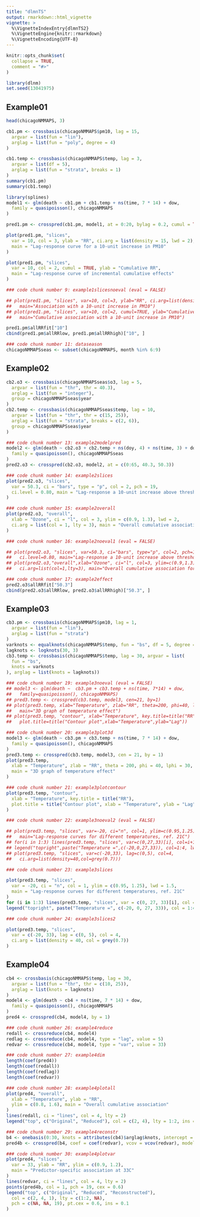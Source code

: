 ```yaml
---
title: "dlmnTS"
output: rmarkdown::html_vignette
vignette: >
  %\VignetteIndexEntry{dlmnTS2}
  %\VignetteEngine{knitr::rmarkdown}
  %\VignetteEncoding{UTF-8}
---
```


```r
knitr::opts_chunk$set(
  collapse = TRUE,
  comment = "#>"
)
```

```r
library(dlnm)
set.seed(13041975)
```

## Example01

```r
head(chicagoNMMAPS, 3)

cb1.pm <- crossbasis(chicagoNMMAPS$pm10, lag = 15, 
  argvar = list(fun = "lin"),
  arglag = list(fun = "poly", degree = 4)
)

cb1.temp <- crossbasis(chicagoNMMAPS$temp, lag = 3, 
  argvar = list(df = 5),
  arglag = list(fun = "strata", breaks = 1)
)
summary(cb1.pm)
summary(cb1.temp)
```

```r
library(splines)
model1 <- glm(death ~ cb1.pm + cb1.temp + ns(time, 7 * 14) + dow,
  family = quasipoisson(), chicagoNMMAPS
)

pred1.pm <- crosspred(cb1.pm, model1, at = 0:20, bylag = 0.2, cumul = TRUE)

plot(pred1.pm, "slices",
  var = 10, col = 3, ylab = "RR", ci.arg = list(density = 15, lwd = 2),
  main = "Lag-response curve for a 10-unit increase in PM10"
)
```

```r
plot(pred1.pm, "slices",
  var = 10, col = 2, cumul = TRUE, ylab = "Cumulative RR",
  main = "Lag-response curve of incremental cumulative effects"
)

### code chunk number 9: example1slicesnoeval (eval = FALSE)

## plot(pred1.pm, "slices", var=10, col=3, ylab="RR", ci.arg=list(density=15,lwd=2),
##   main="Association with a 10-unit increase in PM10")
## plot(pred1.pm, "slices", var=10, col=2, cumul=TRUE, ylab="Cumulative RR",
##   main="Cumulative association with a 10-unit increase in PM10")

```

```r
pred1.pm$allRRfit["10"]
cbind(pred1.pm$allRRlow, pred1.pm$allRRhigh)["10", ]

### code chunk number 11: dataseason
chicagoNMMAPSseas <- subset(chicagoNMMAPS, month %in% 6:9)
```

## Example02
```r
cb2.o3 <- crossbasis(chicagoNMMAPSseas$o3, lag = 5,
  argvar = list(fun = "thr", thr = 40.3), 
  arglag = list(fun = "integer"),
  group = chicagoNMMAPSseas$year
)
cb2.temp <- crossbasis(chicagoNMMAPSseas$temp, lag = 10,
  argvar = list(fun = "thr", thr = c(15, 25)), 
  arglag = list(fun = "strata", breaks = c(2, 6)),
  group = chicagoNMMAPSseas$year
)

### code chunk number 13: example2modelpred
model2 <- glm(death ~ cb2.o3 + cb2.temp + ns(doy, 4) + ns(time, 3) + dow,
  family = quasipoisson(), chicagoNMMAPSseas
)
pred2.o3 <- crosspred(cb2.o3, model2, at = c(0:65, 40.3, 50.3))

### code chunk number 14: example2slices
plot(pred2.o3, "slices",
  var = 50.3, ci = "bars", type = "p", col = 2, pch = 19,
  ci.level = 0.80, main = "Lag-response a 10-unit increase above threshold (80CI)"
)

### code chunk number 15: example2overall
plot(pred2.o3, "overall",
  xlab = "Ozone", ci = "l", col = 3, ylim = c(0.9, 1.3), lwd = 2,
  ci.arg = list(col = 1, lty = 3), main = "Overall cumulative association for 5 lags"
)

### code chunk number 16: example2noeval1 (eval = FALSE)

## plot(pred2.o3, "slices", var=50.3, ci="bars", type="p", col=2, pch=19,
##   ci.level=0.80, main="Lag-response a 10-unit increase above threshold (80CI)")
## plot(pred2.o3,"overall",xlab="Ozone", ci="l", col=3, ylim=c(0.9,1.3), lwd=2,
##   ci.arg=list(col=1,lty=3), main="Overall cumulative association for 5 lags")

### code chunk number 17: example2effect
pred2.o3$allRRfit["50.3"]
cbind(pred2.o3$allRRlow, pred2.o3$allRRhigh)["50.3", ]

```


## Example03
```r
cb3.pm <- crossbasis(chicagoNMMAPS$pm10, lag = 1, 
  argvar = list(fun = "lin"),
  arglag = list(fun = "strata")
)
varknots <- equalknots(chicagoNMMAPS$temp, fun = "bs", df = 5, degree = 2)
lagknots <- logknots(30, 3)
cb3.temp <- crossbasis(chicagoNMMAPS$temp, lag = 30, argvar = list(
  fun = "bs",
  knots = varknots
), arglag = list(knots = lagknots))

### code chunk number 19: example3noeval (eval = FALSE)
## model3 <- glm(death ~  cb3.pm + cb3.temp + ns(time, 7*14) + dow,
##   family=quasipoisson(), chicagoNMMAPS)
## pred3.temp <- crosspred(cb3.temp, model3, cen=21, by=1)
## plot(pred3.temp, xlab="Temperature", zlab="RR", theta=200, phi=40, lphi=30,
##   main="3D graph of temperature effect")
## plot(pred3.temp, "contour", xlab="Temperature", key.title=title("RR"),
##   plot.title=title("Contour plot",xlab="Temperature",ylab="Lag"))

### code chunk number 20: example3plot3d
model3 <- glm(death ~ cb3.pm + cb3.temp + ns(time, 7 * 14) + dow,
  family = quasipoisson(), chicagoNMMAPS
)
pred3.temp <- crosspred(cb3.temp, model3, cen = 21, by = 1)
plot(pred3.temp,
  xlab = "Temperature", zlab = "RR", theta = 200, phi = 40, lphi = 30,
  main = "3D graph of temperature effect"
)

### code chunk number 21: example3plotcontour
plot(pred3.temp, "contour",
  xlab = "Temperature", key.title = title("RR"),
  plot.title = title("Contour plot", xlab = "Temperature", ylab = "Lag")
)

### code chunk number 22: example3noeval2 (eval = FALSE)

## plot(pred3.temp, "slices", var=-20, ci="n", col=1, ylim=c(0.95,1.25), lwd=1.5,
##   main="Lag-response curves for different temperatures, ref. 21C")
## for(i in 1:3) lines(pred3.temp, "slices", var=c(0,27,33)[i], col=i+1, lwd=1.5)
## legend("topright",paste("Temperature =",c(-20,0,27,33)), col=1:4, lwd=1.5)
## plot(pred3.temp, "slices", var=c(-20,33), lag=c(0,5), col=4,
##   ci.arg=list(density=40,col=grey(0.7)))

### code chunk number 23: example3slices

plot(pred3.temp, "slices",
  var = -20, ci = "n", col = 1, ylim = c(0.95, 1.25), lwd = 1.5,
  main = "Lag-response curves for different temperatures, ref. 21C"
)
for (i in 1:3) lines(pred3.temp, "slices", var = c(0, 27, 33)[i], col = i + 1, lwd = 1.5)
legend("topright", paste("Temperature =", c(-20, 0, 27, 33)), col = 1:4, lwd = 1.5)

### code chunk number 24: example3slices2

plot(pred3.temp, "slices",
  var = c(-20, 33), lag = c(0, 5), col = 4,
  ci.arg = list(density = 40, col = grey(0.7))
)
```

## Example04
```r
cb4 <- crossbasis(chicagoNMMAPS$temp, lag = 30,
  argvar = list(fun = "thr", thr = c(10, 25)), 
  arglag = list(knots = lagknots)
)
model4 <- glm(death ~ cb4 + ns(time, 7 * 14) + dow,
  family = quasipoisson(), chicagoNMMAPS
)
pred4 <- crosspred(cb4, model4, by = 1)

### code chunk number 26: example4reduce
redall <- crossreduce(cb4, model4)
redlag <- crossreduce(cb4, model4, type = "lag", value = 5)
redvar <- crossreduce(cb4, model4, type = "var", value = 33)

### code chunk number 27: example4dim
length(coef(pred4))
length(coef(redall))
length(coef(redlag))
length(coef(redvar))

### code chunk number 28: example4plotall
plot(pred4, "overall",
  xlab = "Temperature", ylab = "RR",
  ylim = c(0.8, 1.6), main = "Overall cumulative association"
)
lines(redall, ci = "lines", col = 4, lty = 2)
legend("top", c("Original", "Reduced"), col = c(2, 4), lty = 1:2, ins = 0.1)

### code chunk number 29: example4reconstr
b4 <- onebasis(0:30, knots = attributes(cb4)$arglag$knots, intercept = TRUE)
pred4b <- crosspred(b4, coef = coef(redvar), vcov = vcov(redvar), model.link = "log", by = 1)

### code chunk number 30: example4plotvar
plot(pred4, "slices",
  var = 33, ylab = "RR", ylim = c(0.9, 1.2),
  main = "Predictor-specific association at 33C"
)
lines(redvar, ci = "lines", col = 4, lty = 2)
points(pred4b, col = 1, pch = 19, cex = 0.6)
legend("top", c("Original", "Reduced", "Reconstructed"),
  col = c(2, 4, 1), lty = c(1:2, NA),
  pch = c(NA, NA, 19), pt.cex = 0.6, ins = 0.1
)
```
